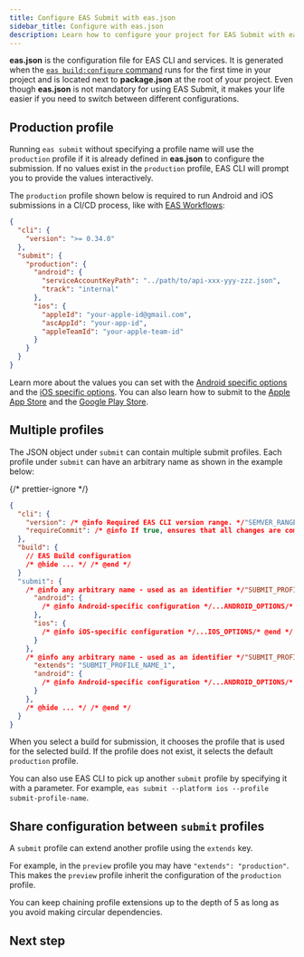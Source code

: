 ```yaml
---
title: Configure EAS Submit with eas.json
sidebar_title: Configure with eas.json
description: Learn how to configure your project for EAS Submit with eas.json.
---
```




**eas.json** is the configuration file for EAS CLI and services. It is generated when the [`eas build:configure` command](/build/setup/#configure-the-project) runs for the first time in your project and is located next to **package.json** at the root of your project. Even though **eas.json** is not mandatory for using EAS Submit, it makes your life easier if you need to switch between different configurations.

## Production profile

Running `eas submit` without specifying a profile name will use the `production` profile if it is already defined in **eas.json** to configure the submission. If no values exist in the `production` profile, EAS CLI will prompt you to provide the values interactively.

The `production` profile shown below is required to run Android and iOS submissions in a CI/CD process, like with [EAS Workflows](/eas/workflows/):

```json eas.json
{
  "cli": {
    "version": ">= 0.34.0"
  },
  "submit": {
    "production": {
      "android": {
        "serviceAccountKeyPath": "../path/to/api-xxx-yyy-zzz.json",
        "track": "internal"
      },
      "ios": {
        "appleId": "your-apple-id@gmail.com",
        "ascAppId": "your-app-id",
        "appleTeamId": "your-apple-team-id"
      }
    }
  }
}
```

Learn more about the values you can set with the [Android specific options](/eas/json/#android-specific-options) and the [iOS specific options](/eas/json/#ios-specific-options). You can also learn how to submit to the [Apple App Store](/submit/ios) and the [Google Play Store](/submit/android).

## Multiple profiles

The JSON object under `submit` can contain multiple submit profiles. Each profile under `submit` can have an arbitrary name as shown in the example below:

{/* prettier-ignore */}
```json eas.json
{
  "cli": {
    "version": /* @info Required EAS CLI version range. */"SEMVER_RANGE"/* @end */,
    "requireCommit": /* @info If true, ensures that all changes are committed before a build. Defaults to false. */boolean/* @end */
  },
  "build": {
    // EAS Build configuration
    /* @hide ... */ /* @end */
  }
  "submit": {
    /* @info any arbitrary name - used as an identifier */"SUBMIT_PROFILE_NAME_1"/* @end */: {
      "android": {
        /* @info Android-specific configuration */...ANDROID_OPTIONS/* @end */
      },
      "ios": {
        /* @info iOS-specific configuration */...IOS_OPTIONS/* @end */
      }
    },
    /* @info any arbitrary name - used as an identifier */"SUBMIT_PROFILE_NAME_2"/* @end */: {
      "extends": "SUBMIT_PROFILE_NAME_1",
      "android": {
        /* @info Android-specific configuration */...ANDROID_OPTIONS/* @end */
      }
    },
    /* @hide ... */ /* @end */
  }
}
```

When you select a build for submission, it chooses the profile that is used for the selected build. If the profile does not exist, it selects the default `production` profile.

You can also use EAS CLI to pick up another `submit` profile by specifying it with a parameter. For example, `eas submit --platform ios --profile submit-profile-name`.

## Share configuration between `submit` profiles

A `submit` profile can extend another profile using the `extends` key.

For example, in the `preview` profile you may have `"extends": "production"`. This makes the `preview` profile inherit the configuration of the `production` profile.

You can keep chaining profile extensions up to the depth of 5 as long as you avoid making circular dependencies.

## Next step

<BoxLink
  title="EAS Submit schema reference"
  description="Learn about available properties  for EAS Submit to configure and override their default behavior from within your project."
  href="/eas/json/#eas-submit"
  Icon={EasSubmitIcon}
/>

